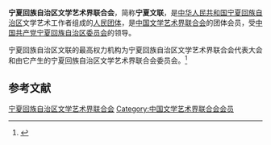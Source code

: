 {{Infobox PRCG
|机构名称 = 宁夏回族自治区文学艺术界联合会
|color    = #014099
|标志1    =
|届数     = 
|任期始   = 
|任期终   =
|职位1    = 主席
|人员1    = 
|职位2    = 副主席
|人员2    =
|人数2    = 
|职位3    = 
|人员3    =
|组织法规 = 宁夏回族自治区文学艺术界联合会章程
|上级机构 = [[中国文学艺术界联合会|中国文学艺术界联合会]]
|机构类型 = [[人民团体|人民团体]]
|行政级别 = 正厅级
|中共上级 = [[中国共产党宁夏回族自治区委员会|中国共产党宁夏回族自治区委员会]]
|中共本级 = 中国共产党宁夏回族自治区文学艺术界联合会党组
|场所1    = 
|地址1  = 
|时期1  =
|机构1  =
|邮编1  =
|电话1  =
|网站   =
|网址   =
}}
'''宁夏回族自治区文学艺术界联合会'''，简称'''宁夏文联'''，是[[中华人民共和国|中华人民共和国]][[宁夏回族自治区|宁夏回族自治区]]文学艺术工作者组成的[[人民团体|人民团体]]，是[[中国文学艺术界联合会|中国文学艺术界联合会]]的团体会员，受[[中国共产党宁夏回族自治区委员会|中国共产党宁夏回族自治区委员会]]的领导。

宁夏回族自治区文联的最高权力机构为宁夏回族自治区文学艺术界联合会代表大会和由它产生的宁夏回族自治区文学艺术界联合会委员会。<ref>{{Cite web|title=中国文学艺术界联合会章程|url=http://www.cflac.org.cn/zt/8wdh/cflac_zhangcheng.htm|accessdate=2020-08-26|work=中国文联网|archiveurl=https://web.archive.org/web/20080723172257/http://www.cflac.org.cn/zt/8wdh/cflac_zhangcheng.htm|archivedate=2008-07-23|dead-url=yes}}</ref>

== 参考文献 ==
{{reflist}}

{{中华人民共和国各省级行政区|文学艺术界联合会|仅内地=yes}}

{{Authority control}}
[[Category:宁夏回族自治区文学艺术界联合会|]]
[[Category:中国文学艺术界联合会会员|Category:中国文学艺术界联合会会员]]